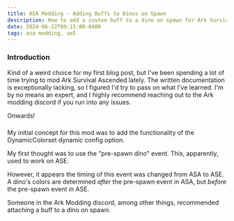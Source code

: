 ```yaml
---
title: ASA Modding - Adding Buffs to Dinos on Spawn
description: How to add a custom buff to a dino on spawn for Ark Survival Ascended.
date: 2024-06-22T09:15:00-0400
tags: asa modding, ue5
---
```


### Introduction

Kind of a weird choice for my first blog post, but I've been spending a lot of time trying to mod Ark Survival Ascended lately. The written documentation is exceptionally lacking, so I figured I'd try to pass on what I've learned. I'm by no means an expert, and I highly recommend reaching out to the Ark modding discord if you run into any issues.

Onwards!

### 

My initial concept for this mod was to add the functionality of the DynamicColorset dynamic config option.

My first thought was to use the "pre-spawn dino" event. This, apparently, used to work on ASE.

However, it appears the timing of this event was changed from ASA to ASE. A dino's colors are determined _after_ the pre-spawn event in ASA, but _before_ the pre-spawn event in ASE.

Someone in the Ark Modding discord, among other things, recommended attaching a buff to a dino on spawn.